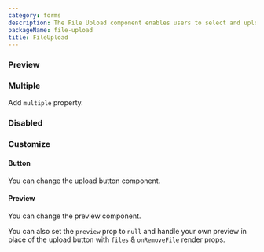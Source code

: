 ```yaml
---
category: forms
description: The File Upload component enables users to select and upload files from their device. It supports both drag-and-drop and traditional file selection methods, providing a straightforward way to manage file uploads. This component is essential for applications that require users to submit documents, images, or other file types, ensuring a smooth and efficient upload experience.
packageName: file-upload
title: FileUpload
---
```


### Preview

<div data-playground="preview.tsx" data-component="FileUpload"></div>

### Multiple

Add `multiple` property.

<div data-playground="multiple.tsx" data-component="FileUpload"></div>

### Disabled

<div data-playground="disabled.tsx" data-component="FileUpload"></div>

### Customize

#### Button

You can change the upload button component.

<div data-playground="customize-button.tsx" data-component="FileUpload"></div>

#### Preview

You can change the preview component.

<div data-playground="customize-preview.tsx" data-component="FileUpload"></div>

You can also set the `preview` prop to `null` and handle your own preview in place of the upload button with `files` & `onRemoveFile` render props.

<div data-playground="customize-preview-2.tsx" data-component="FileUpload"></div>
